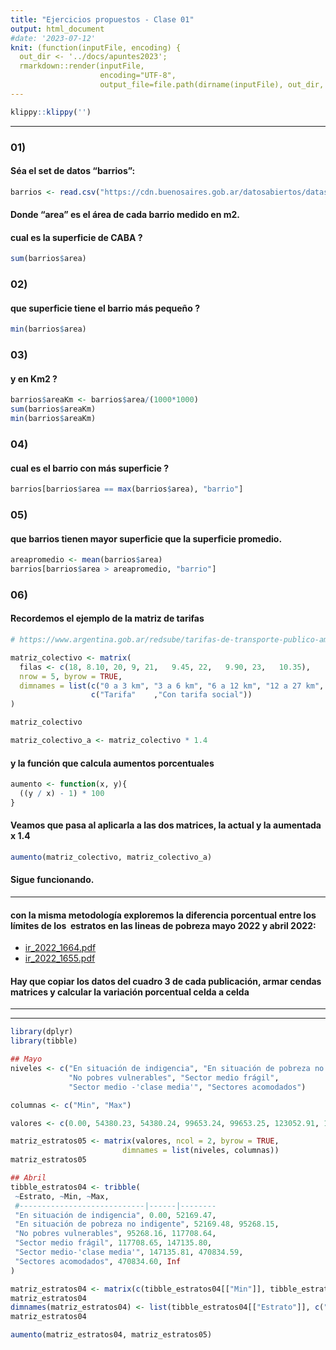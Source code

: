 ```yaml
---
title: "Ejercicios propuestos - Clase 01"
output: html_document
#date: '2023-07-12'
knit: (function(inputFile, encoding) {
  out_dir <- '../docs/apuntes2023';
  rmarkdown::render(inputFile,
                    encoding="UTF-8",
                    output_file=file.path(dirname(inputFile), out_dir, 'clase01_ejercicios.html')) })
---
```


```r
klippy::klippy('')
```

***

### 01)
#### Séa el set de datos "barrios":
```r
barrios <- read.csv("https://cdn.buenosaires.gob.ar/datosabiertos/datasets/barrios/barrios.csv", encoding = "UTF-8")
```
#### Donde "area" es el área de cada barrio medido en m2.

#### cual es la superficie de CABA ? 
```r
sum(barrios$area)
```

### 02)
#### que superficie tiene el barrio más pequeño ?
```r
min(barrios$area)
```

### 03)
#### y en Km2 ?
```r
barrios$areaKm <- barrios$area/(1000*1000)
sum(barrios$areaKm)
min(barrios$areaKm)
```

### 04)
#### cual es el barrio con más superficie ?
```r
barrios[barrios$area == max(barrios$area), "barrio"]
```

### 05)
#### que barrios tienen mayor superficie que la superficie promedio.
```r
areapromedio <- mean(barrios$area)
barrios[barrios$area > areapromedio, "barrio"]
```


### 06)
#### Recordemos el ejemplo de la matriz de tarifas
```r
# https://www.argentina.gob.ar/redsube/tarifas-de-transporte-publico-amba-2021

matriz_colectivo <- matrix(
  filas <- c(18, 8.10, 20, 9, 21,	9.45, 22,	9.90, 23,	10.35),
  nrow = 5, byrow = TRUE,
  dimnames = list(c("0 a 3 km", "3 a 6 km", "6 a 12 km", "12 a 27 km", "más de 27 km"),
                  c("Tarifa"	,"Con tarifa social"))
)

matriz_colectivo

matriz_colectivo_a <- matriz_colectivo * 1.4
```

#### y la función que calcula aumentos porcentuales
```r
aumento <- function(x, y){
  ((y / x) - 1) * 100
}
```

#### Veamos que pasa al aplicarla a las dos matrices, la actual y la aumentada x 1.4
```r
aumento(matriz_colectivo, matriz_colectivo_a)
```
#### Sigue funcionando.

***

#### con la misma metodología exploremos la diferencia porcentual entre los límites de los  estratos en las lineas de pobreza mayo 2022 y abril 2022:
- [ir_2022_1664.pdf](https://www.estadisticaciudad.gob.ar/eyc/wp-content/uploads/2022/06/ir_2022_1664.pdf)
- [ir_2022_1655.pdf](https://www.estadisticaciudad.gob.ar/eyc/wp-content/uploads/2022/05/ir_2022_1655.pdf)

#### Hay que copiar los datos del cuadro 3 de cada publicación, armar cendas matrices y calcular la variación porcentual celda a celda

***
***


```r
library(dplyr)
library(tibble)

## Mayo
niveles <- c("En situación de indigencia", "En situación de pobreza no indigente", 
             "No pobres vulnerables", "Sector medio frágil", 
             "Sector medio -'clase media'", "Sectores acomodados")

columnas <- c("Min", "Max")

valores <- c(0.00, 54380.23, 54380.24, 99653.24, 99653.25, 123052.91, 123052.92, 153816.14, 153816.15, 492211.67, 492211.68, Inf)

matriz_estratos05 <- matrix(valores, ncol = 2, byrow = TRUE,
                         dimnames = list(niveles, columnas))
matriz_estratos05

## Abril
tibble_estratos04 <- tribble(
 ~Estrato, ~Min, ~Max,
 #----------------------------|------|--------
 "En situación de indigencia", 0.00, 52169.47,
 "En situación de pobreza no indigente", 52169.48, 95268.15,
 "No pobres vulnerables", 95268.16, 117708.64,
 "Sector medio frágil", 117708.65, 147135.80,
 "Sector medio-'clase media'", 147135.81, 470834.59,
 "Sectores acomodados", 470834.60, Inf
)

matriz_estratos04 <- matrix(c(tibble_estratos04[["Min"]], tibble_estratos04[["Max"]]), byrow = FALSE, ncol = 2)
matriz_estratos04
dimnames(matriz_estratos04) <- list(tibble_estratos04[["Estrato"]], c("Min","Max"))
matriz_estratos04

aumento(matriz_estratos04, matriz_estratos05)
```


